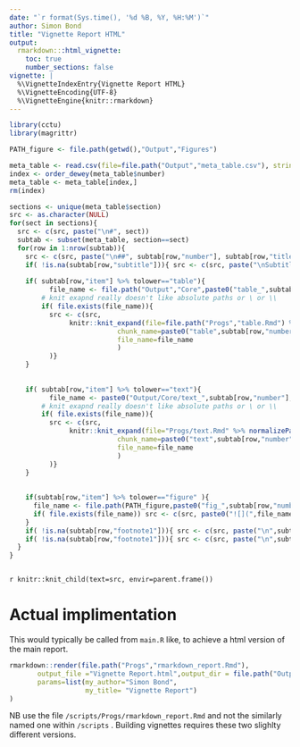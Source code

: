 ```yaml
---
date: "`r format(Sys.time(), '%d %B, %Y, %H:%M')`"
author: Simon Bond
title: "Vignette Report HTML"
output: 
  rmarkdown:::html_vignette:
    toc: true
    number_sections: false
vignette: |
  %\VignetteIndexEntry{Vignette Report HTML} 
  %\VignetteEncoding{UTF-8} 
  %\VignetteEngine{knitr::rmarkdown}
---
```




```r
library(cctu)
library(magrittr)

PATH_figure <- file.path(getwd(),"Output","Figures")

meta_table <- read.csv(file=file.path("Output","meta_table.csv"), stringsAsFactors = FALSE)
index <- order_dewey(meta_table$number)
meta_table <- meta_table[index,]
rm(index)

sections <- unique(meta_table$section)
src <- as.character(NULL)
for(sect in sections){
  src <- c(src, paste("\n#", sect)) 
  subtab <- subset(meta_table, section==sect)
  for(row in 1:nrow(subtab)){
    src <- c(src, paste("\n##", subtab[row,"number"], subtab[row,"title"], "\nPopulation:", subtab[row,"population"]))
    if( !is.na(subtab[row,"subtitle"])){ src <- c(src, paste("\nSubtitle:",subtab[row,"subtitle"]))}
             
    if( subtab[row,"item"] %>% tolower=="table"){
          file_name <- file.path("Output","Core",paste0("table_",subtab[row,"number"],".xml") )
        # knit exapnd really doesn't like absolute paths or \ or \\
        if( file.exists(file_name)){
          src <- c(src, 
               knitr::knit_expand(file=file.path("Progs","table.Rmd") %>% normalizePath(),
                           chunk_name=paste0("table",subtab[row,"number"]),
                           file_name=file_name 
                           )
          )}
    }
    
    
    if( subtab[row,"item"] %>% tolower=="text"){
          file_name <- paste0("Output/Core/text_",subtab[row,"number"],".xml") 
        # knit exapnd really doesn't like absolute paths or \ or \\
        if( file.exists(file_name)){
          src <- c(src, 
               knitr::knit_expand(file="Progs/text.Rmd" %>% normalizePath(),
                           chunk_name=paste0("text",subtab[row,"number"]),
                           file_name=file_name 
                           )
          )}
    }
    
    
    if(subtab[row,"item"] %>% tolower=="figure" ){
      file_name <- file.path(PATH_figure,paste0("fig_",subtab[row,"number"],".png"))
      if( file.exists(file_name)) src <- c(src, paste0("![](",file_name,") \n" ))
    }
    if( !is.na(subtab[row,"footnote1"])){ src <- c(src, paste("\n",subtab[row,"footnote1"]))}
    if( !is.na(subtab[row,"footnote1"])){ src <- c(src, paste("\n",subtab[row,"footnote2"]))}
  }
}



```


`r knitr::knit_child(text=src, envir=parent.frame())`


# Actual implimentation

This would typically be called from `main.R` like, to achieve a html version of the main report. 

```r

rmarkdown::render(file.path("Progs","rmarkdown_report.Rmd"),
       output_file ="Vignette Report.html",output_dir = file.path("Output","Reports"),
       params=list(my_author="Simon Bond",
                   my_title= "Vignette Report")
)
```

NB use the file `/scripts/Progs/rmarkdown_report.Rmd` and not the similarly named one within `/scripts` . Building vignettes requires these two slighlty different versions. 


